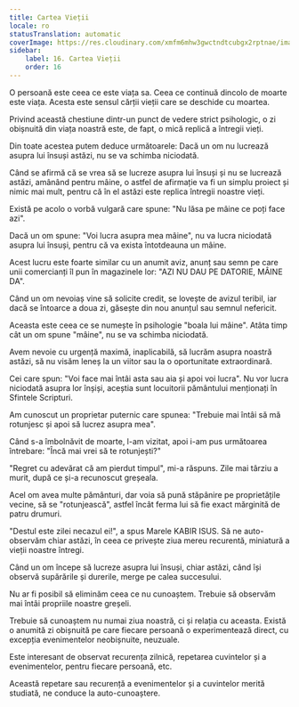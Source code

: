 ```yaml
---
title: Cartea Vieții
locale: ro
statusTranslation: automatic
coverImage: https://res.cloudinary.com/xmfm6mhw3gwctndtcubgx2rptnae/image/upload/v1740468922/small_cover_tratado_de_psicologia_revolucionaria_a4c0dca4e0.webp
sidebar:
    label: 16. Cartea Vieții
    order: 16
---
```

O persoană este ceea ce este viața sa. Ceea ce continuă dincolo de moarte este viața. Acesta este sensul cărții vieții care se deschide cu moartea.

Privind această chestiune dintr-un punct de vedere strict psihologic, o zi obișnuită din viața noastră este, de fapt, o mică replică a întregii vieți.

Din toate acestea putem deduce următoarele: Dacă un om nu lucrează asupra lui însuși astăzi, nu se va schimba niciodată.

Când se afirmă că se vrea să se lucreze asupra lui însuși și nu se lucrează astăzi, amânând pentru mâine, o astfel de afirmație va fi un simplu proiect și nimic mai mult, pentru că în el astăzi este replica întregii noastre vieți.

Există pe acolo o vorbă vulgară care spune: "Nu lăsa pe mâine ce poți face azi".

Dacă un om spune: "Voi lucra asupra mea mâine", nu va lucra niciodată asupra lui însuși, pentru că va exista întotdeauna un mâine.

Acest lucru este foarte similar cu un anumit aviz, anunț sau semn pe care unii comercianți îl pun în magazinele lor: "AZI NU DAU PE DATORIE, MÂINE DA".

Când un om nevoiaș vine să solicite credit, se lovește de avizul teribil, iar dacă se întoarce a doua zi, găsește din nou anunțul sau semnul nefericit.

Aceasta este ceea ce se numește în psihologie "boala lui mâine". Atâta timp cât un om spune "mâine", nu se va schimba niciodată.

Avem nevoie cu urgență maximă, inaplicabilă, să lucrăm asupra noastră astăzi, să nu visăm leneș la un viitor sau la o oportunitate extraordinară.

Cei care spun: "Voi face mai întâi asta sau aia și apoi voi lucra". Nu vor lucra niciodată asupra lor înșiși, aceștia sunt locuitorii pământului menționați în Sfintele Scripturi.

Am cunoscut un proprietar puternic care spunea: "Trebuie mai întâi să mă rotunjesc și apoi să lucrez asupra mea".

Când s-a îmbolnăvit de moarte, l-am vizitat, apoi i-am pus următoarea întrebare: "Încă mai vrei să te rotunjești?"

"Regret cu adevărat că am pierdut timpul", mi-a răspuns. Zile mai târziu a murit, după ce și-a recunoscut greșeala.

Acel om avea multe pământuri, dar voia să pună stăpânire pe proprietățile vecine, să se "rotunjească", astfel încât ferma lui să fie exact mărginită de patru drumuri.

"Destul este zilei necazul ei!", a spus Marele KABIR ISUS. Să ne auto-observăm chiar astăzi, în ceea ce privește ziua mereu recurentă, miniatură a vieții noastre întregi.

Când un om începe să lucreze asupra lui însuși, chiar astăzi, când își observă supărările și durerile, merge pe calea succesului.

Nu ar fi posibil să eliminăm ceea ce nu cunoaștem. Trebuie să observăm mai întâi propriile noastre greșeli.

Trebuie să cunoaștem nu numai ziua noastră, ci și relația cu aceasta. Există o anumită zi obișnuită pe care fiecare persoană o experimentează direct, cu excepția evenimentelor neobișnuite, neuzuale.

Este interesant de observat recurența zilnică, repetarea cuvintelor și a evenimentelor, pentru fiecare persoană, etc.

Această repetare sau recurență a evenimentelor și a cuvintelor merită studiată, ne conduce la auto-cunoaștere.

